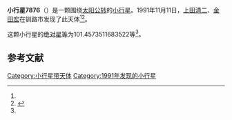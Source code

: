 {{Infobox planet
| bgcolour = #FFFFC0
| name = 7876
| symbol = 
| image = 
| caption = 
| discovery = yes
| discovery_ref = 
| discoverer = [[上田清二|上田清二]]、[[金田宏|金田宏]]
| discovery_site = [[钏路市|钏路市]] 
| discovered = 1991年11月11日
| designations = yes
| mp_name = 
| named_after = 
| alt_names = 1991 VW3/ 1977 DA10 / 1978 PC2 / 1994 TV
| mp_category = [[主带小行星|主带小行星]]
| orbit_ref = <ref name="a">[http://ssd.jpl.nasa.gov/sbdb.cgi?sstr=7876 7876] {{Wayback|url=http://ssd.jpl.nasa.gov/sbdb.cgi?sstr=7876 |date=20210717070256 }}，小行星數據庫瀏覽器（JPL Small-Body Database Browser）－[[美国国家航空航天局|美国国家航空航天局]]喷气推进实验室</ref>
| epoch = 2456400.5 (2013年4月18日更新)
| aphelion = {{convert|2.569499574710831|AU|km|3|abbr=on|lk=out}}
| perihelion = {{convert|1.746620598877178|AU|km|3|abbr=on}}
| semimajor = {{convert|2.158060086794005|AU|km|3|abbr=on}}
| eccentricity = 0.190652471
| period = 1157.960448 [[日|日]]<br />3.17[[儒略年|儒略年]]
| avg_speed = 
| inclination = 1.101257735832815
| asc_node = 239.0296816738633
| mean_anomaly = 
| arg_peri = 101.4573511683522
| satellites = 
| physical_characteristics = yes
| dimensions = 
| mass = 
| density = 
| surface_grav = 
| escape_velocity = 
| sidereal_day = 
| axial_tilt = 
| pole_ecliptic_lat = 
| pole_ecliptic_lon = 
| albedo = 
| temperatures= 
| temp_name1 = 
| mean_temp_1 = 
| max_temp_1 = 
| temp_name2 = 
| max_temp_2 = 
| spectral_type = 
| abs_magnitude = 101.4573511683522
}}

'''小行星7876'''（{{lang-en|7876}}）是一颗围绕[[太阳|太阳]][[公转|公转]]的[[小行星|小行星]]。1991年11月11日，[[上田清二|上田清二]]、[[金田宏|金田宏]]在钏路市发现了此天体<ref name="a" /><ref>{{cite news|title=小行星列表|url=http://cfa-www.harvard.edu/iau/lists/NumberedMPs.txt|accessdate=2013-07-08|newspaper=哈佛大学|archive-date=2008-05-17|archive-url=https://web.archive.org/web/20080517010638/http://cfa-www.harvard.edu/iau/lists/NumberedMPs.txt|dead-url=no}}</ref>。

这颗小行星的[[绝对星等|绝对星等]]为101.4573511683522等<ref name="a" />。

==参考文献==
{{reflist}}
{{Minor Planet Number|[[小行星7875|小行星7875]]|[[小行星7877|小行星7877]]}}

{{小天体}}

[[Category:小行星带天体|Category:小行星带天体]]
[[Category:1991年发现的小行星|Category:1991年发现的小行星]]

{{asteroid-stub}}